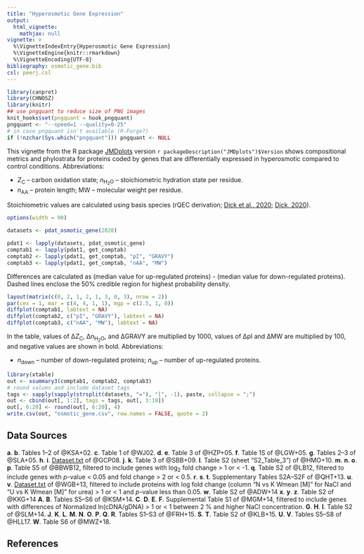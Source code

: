 ```yaml
---
title: "Hyperosmotic Gene Expression"
output:
  html_vignette:
    mathjax: null
vignette: >
  %\VignetteIndexEntry{Hyperosmotic Gene Expression}
  %\VignetteEngine{knitr::rmarkdown}
  %\VignetteEncoding{UTF-8}
bibliography: osmotic_gene.bib
csl: peerj.csl
---
```


```r
library(canprot)
library(CHNOSZ)
library(knitr)
## use pngquant to reduce size of PNG images
knit_hooks$set(pngquant = hook_pngquant)
pngquant <- "--speed=1 --quality=0-25"
# in case pngquant isn't available (R-Forge?)
if (!nzchar(Sys.which("pngquant"))) pngquant <- NULL 
```

This vignette from the R package [JMDplots](https://github.com/jedick/JMDplots) version `r packageDescription("JMDplots")$Version` shows compositional metrics and phylostrata for proteins coded by genes that are differentially expressed in hyperosmotic compared to control conditions.
Abbreviations:

  * <i>Z</i><sub>C</sub> &ndash; carbon oxidation state; <i>n</i><sub>H<sub>2</sub>O</sub> &ndash; stoichiometric hydration state per residue.
  * <i>n</i><sub>AA</sub> &ndash; protein length; MW &ndash; molecular weight per residue.

Stoichiometric values are calculated using basis species (rQEC derivation; [<span title="Distinct trends in chemical composition of proteins from metagenomes in redox and salinity gradients">Dick et al., 2020</span>](https://doi.org/10.1101/2020.04.01.020008); [<span title="Water as a reactant in the differential expression of proteins in cancer">Dick, 2020</a>](https://doi.org/10.1101/2020.04.09.035022)).

```r
options(width = 90)
```

<style type="text/css">
body {
  max-width: 800px;
  margin-left: auto;
  margin-right: auto;
}
</style>

```r
datasets <- pdat_osmotic_gene(2020)
```

```r
pdat1 <- lapply(datasets, pdat_osmotic_gene)
comptab1 <- lapply(pdat1, get_comptab)
comptab2 <- lapply(pdat1, get_comptab, "pI", "GRAVY")
comptab3 <- lapply(pdat1, get_comptab, "nAA", "MW")
```

Differences are calculated as (median value for up-regulated proteins) - (median value for down-regulated proteins).
Dashed lines enclose the 50% credible region for highest probability density.

```r
layout(matrix(c(0, 2, 1, 2, 1, 3, 0, 3), nrow = 2))
par(cex = 1, mar = c(4, 4, 1, 1), mgp = c(2.5, 1, 0))
diffplot(comptab1, labtext = NA)
diffplot(comptab2, c("pI", "GRAVY"), labtext = NA)
diffplot(comptab3, c("nAA", "MW"), labtext = NA)
```

In the table, values of &Delta;<i>Z</i><sub>C</sub>, &Delta;<i>n</i><sub>H<sub>2</sub>O</sub>, and &Delta;GRAVY are multiplied by 1000, values of &Delta;pI and &Delta;MW are multiplied by 100, and negative values are shown in bold.
Abbreviations:

  * <i>n</i><sub>down</sub> &ndash; number of down-regulated proteins; <i>n</i><sub>up</sub> &ndash; number of up-regulated proteins.

```r
library(xtable)
out <- xsummary3(comptab1, comptab2, comptab3)
# round values and include dataset tags
tags <- sapply(sapply(strsplit(datasets, "="), "[", -1), paste, collapse = ";")
out <- cbind(out[, 1:2], tags = tags, out[, 3:19])
out[, 6:20] <- round(out[, 6:20], 4)
write.csv(out, "osmotic_gene.csv", row.names = FALSE, quote = 2)
```

## Data Sources

__a__. __b__. Tables 1--2 of @KSA+02.
__c__. Table 1 of @WJ02.
__d__. __e__. Table 3 of @HZP+05.
__f__. Table 1S of @LGW+05.
__g__. Tables 2--3 of @SLA+05.
__h__. __i__. [Dataset.txt](http://www.wright.edu/~oleg.paliy/Papers/Osmo_Temp/Dataset.txt) of @GCP08.
__j__. __k__. Table 3 of @SBB+09.
__l__. Table S2 (sheet "S2_Table_3") of @HMO+10.
__m__. __n__. __o__. __p__. Table S5 of @BBWB12, filtered to include genes with log~2~ fold change > 1 or < -1.
__q__. Table S2 of @LB12, filtered to include genes with _p_-value < 0.05 and fold change > 2 or < 0.5.
__r__. __s__. __t__. Supplementary Tables S2A--S2F of @QHT+13.
__u__. __v__. [Dataset.txt](http://www.wright.edu/~oleg.paliy/Papers/UTI_Osmo/Dataset.txt) of @WGB+13, filtered to include proteins with log fold change (column "N vs K Wmean [M]" for NaCl and "U vs K Wmean [M]" for urea) > 1 or < 1 and _p_-value less than 0.05.
__w__. Table S2 of @ADW+14
__x__. __y__. __z__. Table S2 of @KKG+14
__A__. __B__. Tables S5--S6 of @KSM+14.
__C__. __D__. __E__. __F__. Supplemental Table S1 of @MGM+14, filtered to include genes with differences of Normalized ln(cDNA/gDNA) > 1 or < 1 between 2 % and higher NaCl concentration.
__G__. __H__. __I__. Table S2 of @SLM+14.
__J__. __K__. __L__. __M__. __N__. __O__. __P__. __Q__. __R__. Tables S1--S3 of @FRH+15.
__S__. __T__. Table S2 of @KLB+15.
__U__. __V__. Tables S5--S8 of @HLL17.
__W__. Table S6 of @MWZ+18.

## References
